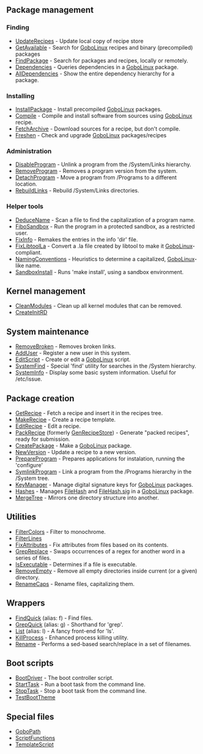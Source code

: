 
==  Package management ==

=== Finding ===
* [[UpdateRecipes]] - Update local copy of recipe store
* [[GetAvailable]]   - Search for [[GoboLinux]] recipes and binary (precompiled) packages
* [[FindPackage]] - Search for packages and recipes, locally or remotely.
* [[Dependencies]] - Queries dependencies in a [[GoboLinux]] package.
* [[AllDependencies]] - Show the entire dependency hierarchy for a package.

=== Installing ===
* [[InstallPackage]] - Install precompiled [[GoboLinux]] packages.
* [[Compile]] - Compile and install software from sources using [[GoboLinux]] recipe.
* [[FetchArchive]] - Download sources for a recipe, but don't compile.
* [[Freshen]] - Check and upgrade [[GoboLinux]] packages/recipes

=== Administration ===
* [[DisableProgram]] - Unlink a program from the /System/Links hierarchy.
* [[RemoveProgram]] - Removes a program version from the system.
* [[DetachProgram]] - Move a program from /Programs to a different location.
* [[RebuildLinks]] - Rebuild /System/Links directories.

===  Helper tools ===

* [[DeduceName]] - Scan a file to find the capitalization of a program name.
* [[FiboSandbox]] - Run the program in a protected sandbox, as a restricted user.
* [[FixInfo]] - Remakes the entries in the info 'dir' file.
* [[FixLibtoolLa]] - Convert a .la file created by libtool to make it [[GoboLinux]]-compliant.
* [[NamingConventions]] - Heuristics to determine a capitalized, [[GoboLinux]]-like name.
* [[SandboxInstall]] - Runs 'make install', using a sandbox environment.

==  Kernel management ==

* [[CleanModules]] - Clean up all kernel modules that can be removed.
* [[CreateInitRD]]

==  System maintenance ==

* [[RemoveBroken]] - Removes broken links.
* [[AddUser]] - Register a new user in this system.
* [[EditScript]] - Create or edit a [[GoboLinux]] script.
* [[SystemFind]] - Special 'find' utility for searches in the /System hierarchy.
* [[SystemInfo]] - Display some basic system information. Useful for /etc/issue.

==  Package creation ==

* [[GetRecipe]] - Fetch a recipe and insert it in the recipes tree.
* [[MakeRecipe]] - Create a recipe template.
* [[EditRecipe]] - Edit a recipe.
* [[PackRecipe]] (formerly [[GenRecipeStore]]) - Generate "packed recipes", ready for submission.
* [[CreatePackage]] - Make a [[GoboLinux]] package.
* [[NewVersion]] - Update a recipe to a new version.
* [[PrepareProgram]] - Prepares applications for instalation, running the 'configure'
* [[SymlinkProgram]] - Link a program from the /Programs hierarchy in the /System tree.
* [[KeyManager]] - Manage digital signature keys for [[GoboLinux]] packages.
* [[Hashes]] - Manages [[FileHash]] and [[FileHash.sig]] in a [[GoboLinux]] package.
* [[MergeTree]] - Mirrors one directory structure into another.


==  Utilities ==

* [[FilterColors]] - Filter to monochrome.
* [[FilterLines]]
* [[FixAttributes]] - Fix attributes from files based on its contents.
* [[GrepReplace]] - Swaps occurrences of a regex for another word in a series of files.
* [[IsExecutable]] - Determines if a file is executable.
* [[RemoveEmpty]] - Remove all empty directories inside current (or a given) directory.
* [[RenameCaps]] - Rename files, capitalizing them.

==  Wrappers ==

* [[FindQuick]] (alias: f) - Find files.
* [[GrepQuick]] (alias: g) - Shorthand for 'grep'.
* [[List]] (alias: l) - A fancy front-end for 'ls'.
* [[KillProcess]] - Enhanced process killing utility.
* [[Rename]] - Performs a sed-based search/replace in a set of filenames.

==  Boot scripts ==

* [[BootDriver]] - The boot controller script.
* [[StartTask]] - Run a boot task from the command line.
* [[StopTask]] - Stop a boot task from the command line.
* [[TestBootTheme]]

==  Special files ==

* [[GoboPath]]
* [[ScriptFunctions]]
* [[TemplateScript]]

{{Reference}}